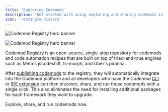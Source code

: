```yaml
---
title: 'Exploring Codemods'
description: 'Get started with using exploring and sharing codemods in the Codemod Registry.'
icon: 'rectangle-history'
---
```


<img
  className="block dark:hidden"
  src="/images/codemod-registry/codemod-registry-hero-light.svg"
  alt="Codemod Registry hero banner"
/>

<img
  className="hidden dark:block"
  src="/images/codemod-registry/codemod-registry-hero-dark.svg"
  alt="Codemod Registry hero banner"
/>

[Codemod Registry](https://go.codemod.com/registry) is an open-source, single-stop repository for codemods and code automation recipes that are built on top of tried-and-true engines such as Meta's jscodeshift, ts-morph, and Uber's piranha.

After [publishing codemods](/codemod-registry/publishing-codemods) to the registry, they will automatically integrate into the Codemod platform and all developers who have the Codemod [CLI](/deploying-codemods/cli) or [IDE extension](/deploying-codemods/vsce) can then discover, share, and run those codemods with a single click. This also eliminates the need for installing additional packages for each framework they want to upgrade.

<Card title="Explore Codemod Registry ->" icon="rectangle-history" href="https://go.codemod.com/registry">
  Explore, share, and run codemods now.
</Card>